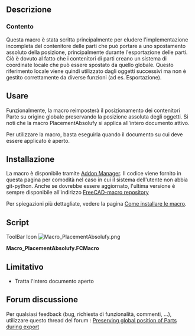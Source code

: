 <languages/>

<div class="mw-translate-fuzzy">
{{Macro/it
|Name=PlacementAbsolufy
|Name/it=PlacementAbsolufy
|Icon=Macro_PlacementAbsolufy.png
|Description=Questa macro ripristina la posizione di tutti i contenitori di parti per documentare l'origine mantenendo le posizioni assolute dell'oggetto.<br/>Questa macro è stata scritta principalmente per eludere l'implementazione incompleta del contenitore di parti che può portare a uno spostamento di posizione assoluto, principalmente durante l'esportazione di parti. Ciò è dovuto al fatto che i contenitori di parti creano un sistema di coordinate locale che può essere spostato da quello globale. Questo riferimento locale viene quindi utilizzato dagli oggetti successivi ma non è gestito correttamente da diverse funzioni (ad es. Esportazione).
|Author=OpenBrain
|Date=2019-06-10
|Version=0.2
|FCVersion= 0.17+
|SeeAlso=[[Macro_StraightenObject/it|Macro StraightenObject]] [[Image:Macro_StraightenObject.png|24px]]
|Download=[https://www.freecadweb.org/wiki/images/9/92/Macro_PlacementAbsolufy.png ToolBar Icon]
}}
</div>

<span id="Description"></span>
==Descrizione==

<span id="Context"></span>
===Contento===

Questa macro è stata scritta principalmente per eludere l'implementazione incompleta del contenitore delle parti che può portare a uno spostamento assoluto della posizione, principalmente durante l'esportazione delle parti. Ciò è dovuto al fatto che i contenitori di parti creano un sistema di coordinate locale che può essere spostato da quello globale. Questo riferimento locale viene quindi utilizzato dagli oggetti successivi ma non è gestito correttamente da diverse funzioni (ad es. Esportazione).

<span id="Usage"></span>
==Usare==

Funzionalmente, la macro reimposterà il posizionamento dei contenitori Parte su origine globale preservando la posizione assoluta degli oggetti.
Si noti che la macro PlacementAbsolufy si applica all'intero documento attivo.

Per utilizzare la macro, basta eseguirla quando il documento su cui deve essere applicato è aperto.

<span id="Installation"></span>
==Installazione==

La macro è disponibile tramite [[Std AddonMgr/fr|Addon Manager]].
Il codice viene fornito in questa pagina per comodità nel caso in cui il sistema dell'utente non abbia git-python. Anche se dovrebbe essere aggiornato, l'ultima versione è sempre disponibile all'indirizzo [https://github.com/FreeCAD/FreeCAD-macros/blob/master/Utility/PlacementAbsolufy.FCMacro FreeCAD-macro repository]

Per spiegazioni più dettagliate, vedere la pagina [[How to install macros/it|Come installare le macro]].

==Script==

<div lang="en" dir="ltr" class="mw-content-ltr">
ToolBar Icon [[Image:Macro_PlacementAbsolufy.png]]
</div>

'''Macro_PlacementAbsolufy.FCMacro'''

{{MacroCode|code=
#!/usr/bin/python
#####################################
# Copyright (c) openBrain 2019
# Licensed under LGPL v2
#
# This macro will reset position of all part containers to document origin while keeping the absolute object positions
#
# Version history :
# *0.2 : some typo improvement + commenting for official PR
# *0.1 : alpha release, almost no test performed
#
#####################################

__Name__ = 'PlacementAbsolufy'
__Comment__ = 'Reset part containers to global origin while keeping object positions'
__Author__ = 'openBrain'
__Version__ = '0.2'
__Date__ = '2019-06-10'
__License__ = 'LGPL v2'
__Web__ = 'https://wiki.freecad.org/Macro_PlacementAbsolufy'
__Wiki__ = 'https://wiki.freecad.org/Macro_PlacementAbsolufy'
__Icon__ = ''
__Help__ = 'Run the macro with model active in the GUI'
__Status__ = 'Alpha'
__Requires__ = 'FreeCAD >= 0.17'
__Communication__ = 'https://forum.freecad.org/viewtopic.php?f=3&t=36869'
__Files__ = ''

currState = {} #initialize a dictionary to store current object placements

for obj in App.ActiveDocument.Objects: #going through active document objects
    if "Placement" in obj.PropertiesList: #if object has a Placement property
        currState[obj] = obj.getGlobalPlacement() #store the object pointer with its global placement

App.ActiveDocument.openTransaction("Absolufy") #open a transaction for undo management

for obj, plac in currState.items(): #going through all moveable objects
    if obj.isDerivedFrom("App::Part"): #if object is a part container
        obj.Placement = App.Placement(App.Vector(0,0,0),App.Rotation(0,0,0)) #reset its placement to global document origin
    elif obj.TypeId[:5] == "App::": #if object is another App type (typically an origin axis or plane)
        None #do nothing
    else: #for all other objects
        obj.Placement = plac #replace them at their global (absolute) placement

App.ActiveDocument.commitTransaction() #commit transaction
}}

<span id="Limitations"></span>
==Limitativo==

* Tratta l'intero documento aperto

<span id="Forum_discussion"></span>
==Forum discussione==

<div class="mw-translate-fuzzy">
Per qualsiasi feedback (bug, richiesta di funzionalità, commenti, ...), utilizzare questo thread del forum : [https://forum.freecadweb.org/viewtopic.php?f=3&t=36869 Preserving global position of Parts during export]
</div>